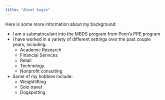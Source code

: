```yaml
---
title: "About Angie"
---
```


Here is some more information about my background:

* I am a submatriculant into the MBDS program from Penn's PPE program
* I have worked in a variety of different settings over the past couple years, including:
    + Academic Research
    + Financial Services
    + Retail
    + Technology
    + Nonprofit consulting
* Some of my hobbies include:
    + Weightlifting
    + Solo travel
    + Dogspotting